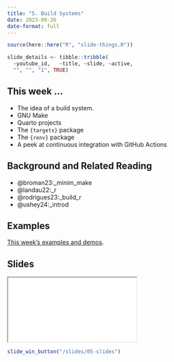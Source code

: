 ```yaml
---
title: "5. Build Systems"
date: 2023-09-26
date-format: full
---
```


```r
source(here::here("R", "slide-things.R"))

slide_details <- tibble::tribble(
  ~youtube_id,   ~title, ~slide, ~active,
  "", "", "1", TRUE)

```

## This week ...

- The idea of a build system.
- GNU Make
- Quarto projects
- The `{targets}` package
- The `{renv}` package
- A peek at continuous integration with GitHub Actions

## Background and Related Reading

- @broman23:_minim_make
- @landau22:_r
- @rodrigues23:_build_r
- @ushey24:_introd

## Examples

[This week's examples and demos](/example/05-example.qmd).

## Slides

```{=html}
<script type="application/javascript">

function resizeIFrameToFitContent( iFrame ) {

   iFrame.width  = document.getElementById("quarto-document-content").clientWidth;
   iFrame.height  = (document.getElementById("quarto-document-content").clientWidth * 0.5625)
}

window.addEventListener('DOMContentLoaded', function(e) {

    var iFrame = document.getElementById( 'quartoframe' );
    resizeIFrameToFitContent( iFrame );
    } );

</script>
<iframe class="slide-deck" id="quartoframe" src="../slides/05-slides.html"></iframe>
```

```r
slide_win_button("/slides/05-slides")
```
